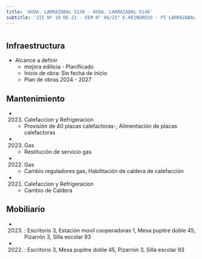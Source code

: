 ```yaml
---
title: 'AVDA. LARRAZABAL 5130 - AVDA. LARRAZABAL 5140'
subtitle: 'JII Nº 10 DE 21 - EEM N° 06/21° E.REINGRESO - PI LARRAZABAL - EPC N° 02 MAESTRO EDUARDO LUIS VICENTE - CAIYJ CLUB DE JOVENES LUGANO I y II - CAIYJ CLUB LOLA MORA - ESC. DE COM. N° 35 LEOPOLDO MARECHAL'
---
```


#
## Infraestructura

* Alcance a definir 
    + mejora edilicia - Planificado 
    + Inicio de obra: Sin fecha de inicio 
    + Plan de obras 2024 - 2027 






## Mantenimiento

*  (2023) Calefaccion y Refrigeracion 
    + Provisión de 40 placas calefactoras-, Alimentación de placas calefactoras

*  (2023) Gas 
    + Restitución de servicio gas

*  (2022) Gas 
    + Cambio  reguladores gas, Habilitación de caldera de calefacción

*  (2021) Calefaccion y Refrigeracion 
    + Cambio de Caldera





## Mobiliario

*  (2023) : Escritorio 3, Estación movil cooperadoras 1, Mesa pupitre doble 45, Pizarrón 3, Silla escolar 93 

*  (2022) : Escritorio 3, Mesa pupitre doble 45, Pizarrón 3, Silla escolar 93 



